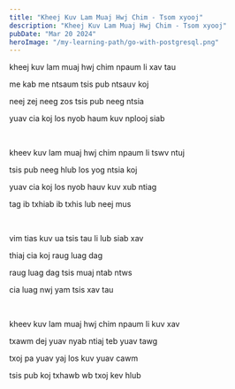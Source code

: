 ```yaml
---
title: "Kheej Kuv Lam Muaj Hwj Chim - Tsom xyooj"
description: "Kheej Kuv Lam Muaj Hwj Chim - Tsom xyooj"
pubDate: "Mar 20 2024"
heroImage: "/my-learning-path/go-with-postgresql.png"
---
```


kheej kuv lam muaj hwj chim npaum li xav tau

me kab me ntsaum tsis pub ntsauv koj

neej zej neeg zos tsis pub neeg ntsia

yuav cia koj los nyob haum kuv nplooj siab

<br />

kheev kuv lam muaj hwj chim npaum li tswv ntuj

tsis pub neeg hlub los yog ntsia koj

yuav cia koj los nyob hauv kuv xub ntiag

tag ib txhiab ib txhis lub neej mus

<br />

vim tias kuv ua tsis tau li lub siab xav

thiaj cia koj raug luag dag

raug luag dag tsis muaj ntab ntws

cia luag nwj yam tsis xav tau

<br />

kheev kuv lam muaj hwj chim npaum li kuv xav

txawm dej yuav nyab ntiaj teb yuav tawg

txoj pa yuav yaj los kuv yuav cawm

tsis pub koj txhawb wb txoj kev hlub
